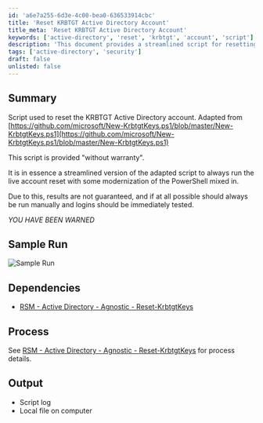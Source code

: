 ```yaml
---
id: 'a6e7a255-6d3e-4c00-bea0-636533914cbc'
title: 'Reset KRBTGT Active Directory Account'
title_meta: 'Reset KRBTGT Active Directory Account'
keywords: ['active-directory', 'reset', 'krbtgt', 'account', 'script']
description: 'This document provides a streamlined script for resetting the KRBTGT Active Directory account. It includes a sample run, dependencies, and output details, while emphasizing the need for caution when executing the script.'
tags: ['active-directory', 'security']
draft: false
unlisted: false
---
```

## Summary

Script used to reset the KRBTGT Active Directory account. Adapted from [https://github.com/microsoft/New-KrbtgtKeys.ps1/blob/master/New-KrbtgtKeys.ps1](https://github.com/microsoft/New-KrbtgtKeys.ps1/blob/master/New-KrbtgtKeys.ps1)

This script is provided "without warranty". 

It is in essence a streamlined version of the adapted script to always run the live account reset with some modernization of the PowerShell mixed in. 

Due to this, results are not guaranteed, and if at all possible should always be run manually and logins should be immediately tested. 

*YOU HAVE BEEN WARNED*

## Sample Run

![Sample Run](../../../static/img/KRBTGT-Account---Reset-Keys/image_1.png)

## Dependencies

- [RSM - Active Directory - Agnostic - Reset-KrbtgtKeys](https://proval.itglue.com/DOC-5078775-9324848)

## Process

See [RSM - Active Directory - Agnostic - Reset-KrbtgtKeys](https://proval.itglue.com/DOC-5078775-9324848) for process details.

## Output

- Script log
- Local file on computer












